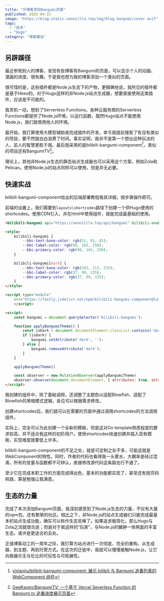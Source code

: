 ```yaml
---
title: "为博客添加Bangumi页面"
published: 2025-04-15
image: "https://blog-static.xeonzilla.top/img/blog_bangumi/cover.avif"
tags:
  - "技术"
  - "Hugo"
category: "博客建设"
---
```

## 另辟蹊径
最近参观别人的博客，发现有些博客有Bangumi的页面，可以显示个人的动画、漫画的进度，很有趣，于是我也想为我的博客添加一个类似的页面。

很可惜的是，这些插件都是Node.js生态下的产物，更精确地说，我所见的插件都是基于Hexo的。对于Hugo这样的非Node.js站点生成器，想要直接使用这类插件，应该是不可能的。

我灵机一动，想到了Serverless Functions。各种云服务商的Serverless Functions都提供了Node.js环境，以运行函数，既然Hugo站点不能使用Node.js，我们就借用他人的环境。

最开始，我打算使用大模型辅助我完成插件的开发，幸亏我提前搜索了有没有类似的项目，要不然就白白浪费了时间。事实证明，我并不是第一个想出这种玩法的人，前人的智慧更胜于我。最后我采用的是bilibili-bangumi-component[^1]，类似的项目还有BangumiTV[^2]。

理论上，其他非Node.js生态的静态站点生成器也可以采用这个方案，例如Zola和Pelican。使用Node.js的站点同样可以使用，但是并无必要。

## 快速实战
bilibili-bangumi-component给出的后端部署教程极其详细，按步骤操作即可。

前端的设置上，我们需要到`layouts\shortcodes`路径下创建一个供Hugo使用的shortcodes。使用CDN引入，并在html中使用组件，就能完成最基础的使用。

```html
<bilibili-bangumi api="https://xeonzilla.top/api/bangumi" bilibili-enabled="false"></bilibili-bangumi>

<style>
    bilibili-bangumi {
        --bbc-text-base-color: rgb(51, 65, 85);
        --bbc-label-color: rgb(96, 165, 250);
        --bbc-primary-color: rgb(96, 165, 250);
    }

    bilibili-bangumi[dark] {
        --bbc-text-base-color: rgb(203, 213, 225);
        --bbc-label-color: rgb(37, 99, 235);
        --bbc-primary-color: rgb(37, 99, 235);
    }
</style>

<script type="module"
    src="https://fastly.jsdelivr.net/npm/bilibili-bangumi-component@latest/dist/bilibili-bangumi-component/bilibili-bangumi-component.esm.js">
    </script>

<script>
    const bangumi = document.querySelector('bilibili-bangumi');

    function applyBangumiTheme() {
        const isDark = document.documentElement.classList.contains('dark')
        if (isDark) {
            bangumi.setAttribute('dark', '');
        } else {
            bangumi.removeAttribute('dark');
        }
    }

    applyBangumiTheme()

    const observer = new MutationObserver(applyBangumiTheme)
    observer.observe(document.documentElement, { attributes: true, attributeFilter: ['class'] })
</script>
```
我创建的组件中，除了基础调用，还调整了主题色以适配Blowfish、适配了Blowfish的黑暗模式逻辑，各位可以根据需求修改。

创建shortcodes后，我们就可以在需要的页面中通过调用shortcodes的方法调用组件。

实际上，完全可以为此创建一个全新的模板，但是这对Go template熟悉程度的要求较高，并不适合我这样的初阶用户。使用shortcodes快速创建并插入现有模板，实现难度就要低上许多。

bilibili-bangumi-component的不足之处，就是可定制之处不多，可能这就是WebComponent的特性。同时，作者的代码也看得我一头雾水，大概率是经过混淆，所有的变量与函数都不可辨认，直接修改源代码这条路也行不通了。

至少它在完成本职工作的方面完成得出色，基本的功能都实现了，甚至还有按页码转跳，算是勉强让我满意。

## 生态的力量
完成了本次添加Bangumi页面，我深刻感受到了Node.js生态的力量，不仅有大量的npm包，还有繁荣的社区。相比之下，非Node.js的站点生成器们只能完成最基本的站点生成功能，确实可以称作生态贫瘠了。如果追求极简化，那么Hugo与Zola之流就很合适；但是对于我这样的“玩家”，与Node.js的臃肿一体两面的丰富生态，或许是更适合的去处。

正值博客动工的一周年之际，我打算为站点进行一次彻底、完全的重构，从生成器、到主题、再到托管方式。在这次的迁徙中，我就可以慢慢接触Node.js，让它向我展示无与伦比的可玩性与可拓展性。

[^1]:[yixiaojiu/bilibili-bangumi-component: 展示 bilibili 与 Bangumi 追番列表的 WebComponent 组件](https://github.com/yixiaojiu/bilibili-bangumi-component)
[^2]:[GeeKaven/BangumiTV: 一个基于 Vercel Severless Function 的 Bangumi.tv 追番进度展示页面](https://github.com/GeeKaven/BangumiTV)
